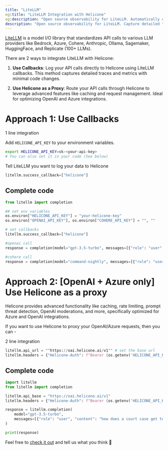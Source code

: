 ```yaml
---
title: "LiteLLM"
og:title: "LiteLLM Integration with Helicone"
og:description: "Open source observability for LiteLLM. Automatically capture detailed traces and metrics for every request using the OpenAI format, including Bedrock, Azure, Cohere, Anthropic, Ollama, Sagemaker, HuggingFace, and Replicate (100+ LLMs)"
description: "Open source observability for LiteLLM. Capture detailed traces and metrics for every request using OpenAI or GPT format."
---
```


[LiteLLM](https://github.com/BerriAI/litellm) is a model I/O library that standardizes API calls to various LLM providers like Bedrock, Azure, Cohere, Anthropic, Ollama, Sagemaker, HuggingFace, and Replicate (100+ LLMs).

There are 2 ways to integrate LiteLLM with Helicone:

1. **Use Callbacks**: Log your API calls directly to Helicone using LiteLLM callbacks. This method captures detailed traces and metrics with minimal code changes.

2. **Use Helicone as a Proxy**: Route your API calls through Helicone to leverage advanced features like caching and request management. Ideal for optimizing OpenAI and Azure integrations.

# Approach 1: Use Callbacks

<Check>1 line integration</Check>

Add `HELICONE_API_KEY` to your environment variables.

```bash
export HELICONE_API_KEY=sk-<your-api-key>
# You can also set it in your code (See below)
```

Tell LiteLLM you want to log your data to Helicone

```python
litellm.success_callback=["helicone"]
```

## Complete code

```python
from litellm import completion

## set env variables
os.environ["HELICONE_API_KEY"] = "your-helicone-key"
os.environ["OPENAI_API_KEY"], os.environ["COHERE_API_KEY"] = "", ""

# set callbacks
litellm.success_callback=["helicone"]

#openai call
response = completion(model="gpt-3.5-turbo", messages=[{"role": "user", "content": "Hi 👋 - i'm openai"}])

#cohere call
response = completion(model="command-nightly", messages=[{"role": "user", "content": "Hi 👋 - i'm cohere"}])

```

# Approach 2: [OpenAI + Azure only] Use Helicone as a proxy

Helicone provides advanced functionality like caching, rate limiting, prompt threat detection, OpenAI moderations, and more, specifically optimized for Azure and OpenAI integrations.

If you want to use Helicone to proxy your OpenAI/Azure requests, then you can -

<Check>2 line integration</Check>

```python
litellm.api_url = ""https://oai.helicone.ai/v1"" # set the base url
litellm.headers = {"Helicone-Auth": f"Bearer {os.getenv('HELICONE_API_KEY')}"} # set your headers
```

## Complete code

```python
import litellm
from litellm import completion

litellm.api_base = "https://oai.helicone.ai/v1"
litellm.headers = {"Helicone-Auth": f"Bearer {os.getenv('HELICONE_API_KEY')}"}

response = litellm.completion(
    model="gpt-3.5-turbo",
    messages=[{"role": "user", "content": "how does a court case get to the Supreme Court?"}]
)

print(response)
```

Feel free to [check it out](https://github.com/BerriAI/litellm) and tell us what you think 👋
